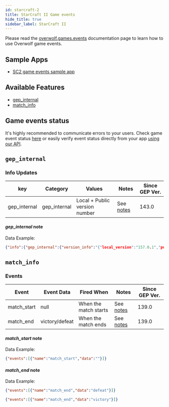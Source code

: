 ```yaml
---
id: starcraft-2
title: StarCraft II Game events
hide_title: true
sidebar_label: StarCraft II
---
```


<GameInfo gameID={5855} showCompliance={true} showDocs={false}/>

Please read the [overwolf.games.events](.) documentation page to learn how to use Overwolf game events.

## Sample Apps

* [SC2 game events sample app](https://github.com/overwolf/events-sample-apps)

## Available Features

* [gep_internal](#gep_internal)
* [match_info](#match_info)

## Game events status

It's highly recommended to communicate errors to your users. Check game event status [here](/status/all) or easily verify event status directly from your app [using our API](/topics/using-events/how-to-check-events-status-from-app).

## `gep_internal`

### Info Updates

key          | Category    | Values                    | Notes                 | Since GEP Ver. |
------------ | ------------| ------------------------- | --------------------- | ------------- | 
gep_internal | gep_internal| Local + Public version number|See [notes](#gep_internal-note)|   143.0       |

#### *gep_internal* note

Data Example:

```json
{"info":{"gep_internal":{"version_info":"{"local_version":"157.0.1","public_version":"157.0.1","is_updated":true}"}},"feature":"gep_internal"}
```

## `match_info`

### Events

Event       | Event Data   | Fired When    | Notes              | Since GEP Ver. |
------------| -------------| --------------| ------------------ | --------------|
match_start | null         |When the match starts|See [notes](#match_start-note)|   139.0   | 
match_end   | victory/defeat|When the match ends|See [notes](#match_end-note)|   139.0   | 

#### *match_start* note

Data Example:

```json
{"events":[{"name":"match_start","data":""}]}
```

#### *match_end* note

Data Example:

```json
{"events":[{"name":"match_end","data":"defeat"}]}
```
```json
{"events":[{"name":"match_end","data":"victory"}]}
```
